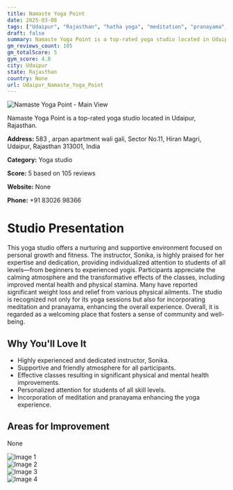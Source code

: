 ```yaml
---
title: Namaste Yoga Point
date: 2025-03-08
tags: ["Udaipur", "Rajasthan", "hatha yoga", "meditation", "pranayama", "supportive atmosphere", "community-focused", "Udaipur"]  
draft: false
summary: Namaste Yoga Point is a top-rated yoga studio located in Udaipur, Rajasthan.
gm_reviews_count: 105
gm_totalScore: 5
gym_score: 4.8
city: Udaipur
state: Rajasthan
country: None
url: Udaipur_Namaste_Yoga_Point
---
```


<div className="aspect-[16/9] relative my-8">
  <img 
    src="https://lh5.googleusercontent.com/p/AF1QipMpuSFklSW3HRJjjRxUmx2fxEa9kM1HZbZgMVN_=w1920-h1080-k-no"
    alt="Namaste Yoga Point - Main View"
    className="object-cover absolute inset-0 w-full h-full rounded-lg"
  />
</div>

Namaste Yoga Point is a top-rated yoga studio located in Udaipur, Rajasthan.

**Address:** 583 , arpan apartment wali gali, Sector No.11, Hiran Magri, Udaipur, Rajasthan 313001, India

**Category:** Yoga studio

**Score:** 5 based on 105 reviews

**Website:** None

**Phone:** +91 83026 98366

# Studio Presentation

This yoga studio offers a nurturing and supportive environment focused on personal growth and fitness. The instructor, Sonika, is highly praised for her expertise and dedication, providing individualized attention to students of all levels—from beginners to experienced yogis. Participants appreciate the calming atmosphere and the transformative effects of the classes, including improved mental health and physical stamina. Many have reported significant weight loss and relief from various physical ailments. The studio is recognized not only for its yoga sessions but also for incorporating meditation and pranayama, enhancing the overall experience. Overall, it is regarded as a welcoming place that fosters a sense of community and well-being.


## Why You'll Love It

- Highly experienced and dedicated instructor, Sonika.
- Supportive and friendly atmosphere for all participants.
- Effective classes resulting in significant physical and mental health improvements.
- Personalized attention for students of all skill levels.
- Incorporation of meditation and pranayama enhancing the yoga experience.

## Areas for Improvement

None

<div className="grid grid-cols-1 xl:grid-cols-2 gap-4 my-8">
<div className="aspect-[4/3] relative"><img src="https://lh3.googleusercontent.com/p/AF1QipOGrhSSP7r96nuEOnEKM66VItpRqPVWOCjbkmuA=w1920-h1080-k-no" alt="Image 1" className="object-cover absolute inset-0 w-full h-full rounded-lg" /></div>
<div className="aspect-[4/3] relative"><img src="https://lh5.googleusercontent.com/p/AF1QipO_ngayXZASzgb2sY8gZTXZGUNSAJqa9_O7LU-w=w1920-h1080-k-no" alt="Image 2" className="object-cover absolute inset-0 w-full h-full rounded-lg" /></div>
<div className="aspect-[4/3] relative"><img src="https://lh5.googleusercontent.com/p/AF1QipOaXf8vk25QukLjOVCajoCPuV3KwrYa--WyzuA6=w1920-h1080-k-no" alt="Image 3" className="object-cover absolute inset-0 w-full h-full rounded-lg" /></div>
<div className="aspect-[4/3] relative"><img src="https://lh5.googleusercontent.com/p/AF1QipOZCNgNz_RxbGo-rC0JOJmrxs9RmWX3tKg-Mg-U=w1920-h1080-k-no" alt="Image 4" className="object-cover absolute inset-0 w-full h-full rounded-lg" /></div>
</div>